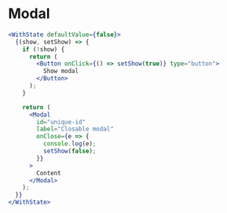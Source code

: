 # Modal

```jsx live=true
<WithState defaultValue={false}>
  {(show, setShow) => {
    if (!show) {
      return (
        <Button onClick={() => setShow(true)} type="button">
          Show modal
        </Button>
      );
    }

    return (
      <Modal
        id="unique-id"
        label="Closable modal"
        onClose={e => {
          console.log(e);
          setShow(false);
        }}
      >
        Content
      </Modal>
    );
  }}
</WithState>
```
